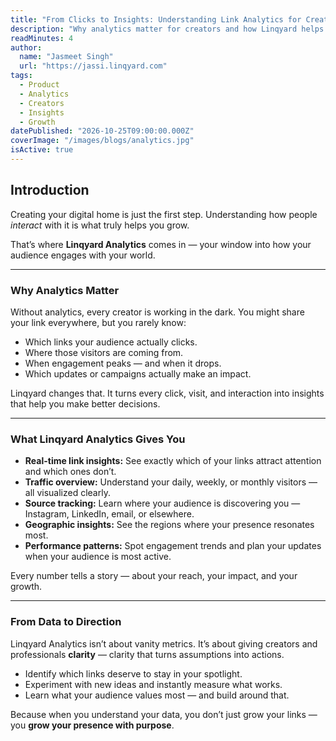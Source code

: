 ```yaml
---
title: "From Clicks to Insights: Understanding Link Analytics for Creators"
description: "Why analytics matter for creators and how Linqyard helps you understand your audience, measure impact, and grow with purpose."
readMinutes: 4
author:
  name: "Jasmeet Singh"
  url: "https://jassi.linqyard.com"
tags:
  - Product
  - Analytics
  - Creators
  - Insights
  - Growth
datePublished: "2026-10-25T09:00:00.000Z"
coverImage: "/images/blogs/analytics.jpg"
isActive: true
---
```



## Introduction

Creating your digital home is just the first step.
Understanding how people *interact* with it is what truly helps you grow.

That’s where **Linqyard Analytics** comes in — your window into how your audience engages with your world.

---

### Why Analytics Matter

Without analytics, every creator is working in the dark.
You might share your link everywhere, but you rarely know:

- Which links your audience actually clicks.
- Where those visitors are coming from.
- When engagement peaks — and when it drops.
- Which updates or campaigns actually make an impact.

Linqyard changes that.
It turns every click, visit, and interaction into insights that help you make better decisions.

---

### What Linqyard Analytics Gives You

- **Real-time link insights:** See exactly which of your links attract attention and which ones don’t.
- **Traffic overview:** Understand your daily, weekly, or monthly visitors — all visualized clearly.
- **Source tracking:** Learn where your audience is discovering you — Instagram, LinkedIn, email, or elsewhere.
- **Geographic insights:** See the regions where your presence resonates most.
- **Performance patterns:** Spot engagement trends and plan your updates when your audience is most active.

Every number tells a story — about your reach, your impact, and your growth.

---

### From Data to Direction

Linqyard Analytics isn’t about vanity metrics.
It’s about giving creators and professionals **clarity** — clarity that turns assumptions into actions.

- Identify which links deserve to stay in your spotlight.
- Experiment with new ideas and instantly measure what works.
- Learn what your audience values most — and build around that.

Because when you understand your data, you don’t just grow your links —
you **grow your presence with purpose**.
